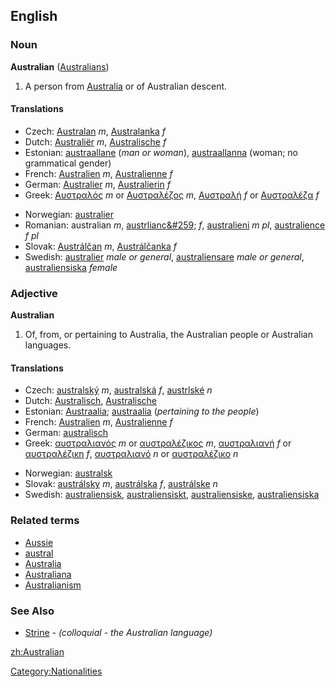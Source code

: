 ==English==
===Noun===
'''Australian''' ([[Australians]])

#A person from [[Australia]] or of Australian descent.

====Translations====
{{top}}
*Czech: [[Australan]] ''m'', [[Australanka]] ''f''
*Dutch: [[Australiër]] ''m'', [[Australische]] ''f''
*Estonian: [[austraallane]] (''man or woman''), [[austraallanna]] (woman; no grammatical gender)
*French: [[Australien]] ''m'', [[Australienne]] ''f''
*German: [[Australier]] ''m'', [[Australierin]] ''f''
*Greek: [[Αυστραλός]] ''m'' or [[Αυστραλέζος]] ''m'', [[Αυστραλή]] ''f'' or [[Αυστραλέζα]] ''f''
{{mid}}
*Norwegian: [[australier]] {{m}}
*Romanian: australian ''m'', [[austrlianc&#259;]] ''f'', [[australieni]] ''m pl'', [[australience]] ''f pl''
*Slovak: [[Austrálčan]] ''m'', [[Austrálčanka]] ''f''
*Swedish: [[australier]] ''male or general'', [[australiensare]] ''male or general'', [[australiensiska]] ''female''
{{bottom}}

===Adjective===
'''Australian'''

#Of, from, or pertaining to Australia, the Australian people or Australian languages.

====Translations====
{{top}}
*Czech: [[australský]] ''m'', [[australská]] ''f'', [[austrlské]] ''n''
*Dutch: [[Australisch]], [[Australische]]
*Estonian: [[Austraalia]]; [[austraalia]] (''pertaining to the people'') 
*French: [[Australien]] ''m'', [[Australienne]] ''f''
*German: [[australisch]]
*Greek: [[αυστραλιανός]] ''m'' or [[αυστραλέζικος]] ''m'', [[αυστραλιανή]] ''f'' or [[αυστραλέζικη]] ''f'', [[αυστραλιανό]] ''n'' or [[αυστραλέζικο]] ''n''
{{mid}}
*Norwegian: [[australsk]]
*Slovak: [[austrálsky]] ''m'', [[austrálska]] ''f'', [[austrálske]] ''n''
*Swedish: [[australiensisk]], [[australiensiskt]], [[australiensiske]], [[australiensiska]]
{{bottom}}

===Related terms===
*[[Aussie]]
*[[austral]]
*[[Australia]]
*[[Australiana]]
*[[Australianism]]

===See Also===
*[[Strine]] - ''(colloquial - the Australian language)''

[[Category:Nationalities]]

[[zh:Australian]]